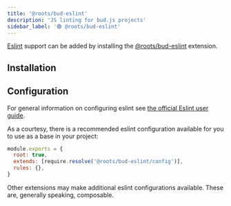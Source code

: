 ```yaml
---
title: '@roots/bud-eslint'
description: 'JS linting for bud.js projects'
sidebar_label: '🟢 @roots/bud-eslint'
---
```



[Eslint](https://eslint.org) support can be added by installing the [@roots/bud-eslint](/extensions/bud-eslint) extension.

## Installation

<Install packages="@roots/bud-eslint" />

## Configuration

For general information on configuring eslint see [the official Eslint user guide](https://eslint.org/docs/user-guide/configuring).

As a courtesy, there is a recommended eslint configuration available for you to use as a base in your project:

```js
module.exports = {
  root: true,
  extends: [require.resolve('@roots/bud-eslint/config')],
  rules: {},
}
```

Other extensions may make additional eslint configurations available. These are, generally speaking, composable.
